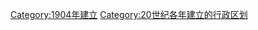 {{Cat topic in year| topic=建立的行政区划|year=1904}}
[[Category:1904年建立|Category:1904年建立]]
[[Category:20世纪各年建立的行政区划‎|Category:20世纪各年建立的行政区划‎]]